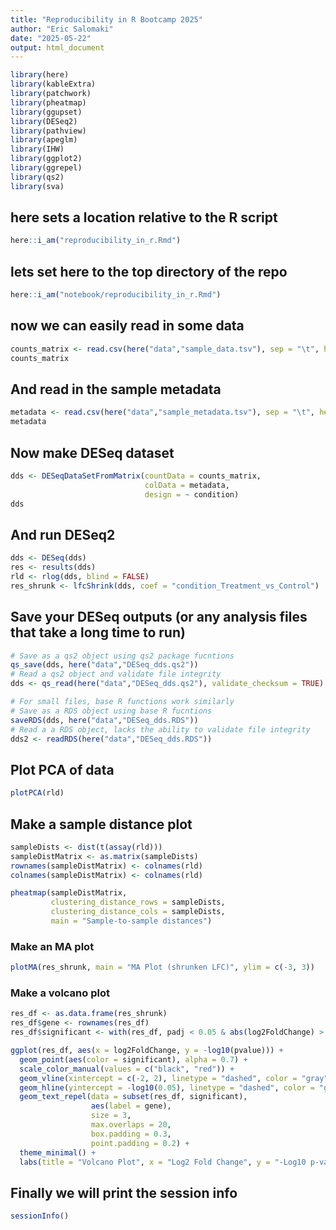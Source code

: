 ```yaml
---
title: "Reproducibility in R Bootcamp 2025"
author: "Eric Salomaki"
date: "2025-05-22"
output: html_document
---
```


```r
library(here)
library(kableExtra)
library(patchwork)
library(pheatmap)
library(ggupset)
library(DESeq2)
library(pathview)
library(apeglm)
library(IHW)
library(ggplot2)
library(ggrepel)
library(qs2)
library(sva)
```

## here sets a location relative to the R script
```r
here::i_am("reproducibility_in_r.Rmd")
```

## lets set here to the top directory of the repo
```r
here::i_am("notebook/reproducibility_in_r.Rmd")
```


## now we can easily read in some data
```r
counts_matrix <- read.csv(here("data","sample_data.tsv"), sep = "\t", header = TRUE, row.names = 1)
counts_matrix
```

## And read in the sample metadata
```r
metadata <- read.csv(here("data","sample_metadata.tsv"), sep = "\t", header = TRUE, row.names = 1)
metadata
```

## Now make DESeq dataset
```r
dds <- DESeqDataSetFromMatrix(countData = counts_matrix,
                              colData = metadata,
                              design = ~ condition)
dds
```

## And run DESeq2
```r
dds <- DESeq(dds)
res <- results(dds)
rld <- rlog(dds, blind = FALSE)
res_shrunk <- lfcShrink(dds, coef = "condition_Treatment_vs_Control")
```

## Save your DESeq outputs (or any analysis files that take a long time to run)
```r
# Save as a qs2 object using qs2 package fucntions
qs_save(dds, here("data","DESeq_dds.qs2"))
# Read a qs2 object and validate file integrity
dds <- qs_read(here("data","DESeq_dds.qs2"), validate_checksum = TRUE) 

# For small files, base R functions work similarly
# Save as a RDS object using base R fucntions
saveRDS(dds, here("data","DESeq_dds.RDS"))
# Read a a RDS object, lacks the ability to validate file integrity
dds2 <- readRDS(here("data","DESeq_dds.RDS")) 
```


## Plot PCA of data
```r
plotPCA(rld)
```


## Make a sample distance plot
```r
sampleDists <- dist(t(assay(rld)))
sampleDistMatrix <- as.matrix(sampleDists)
rownames(sampleDistMatrix) <- colnames(rld)
colnames(sampleDistMatrix) <- colnames(rld)

pheatmap(sampleDistMatrix,
         clustering_distance_rows = sampleDists,
         clustering_distance_cols = sampleDists,
         main = "Sample-to-sample distances")
```

### Make an MA plot
```r
plotMA(res_shrunk, main = "MA Plot (shrunken LFC)", ylim = c(-3, 3))
```



### Make a volcano plot
```r
res_df <- as.data.frame(res_shrunk)
res_df$gene <- rownames(res_df)
res_df$significant <- with(res_df, padj < 0.05 & abs(log2FoldChange) > 2)

ggplot(res_df, aes(x = log2FoldChange, y = -log10(pvalue))) +
  geom_point(aes(color = significant), alpha = 0.7) +
  scale_color_manual(values = c("black", "red")) +
  geom_vline(xintercept = c(-2, 2), linetype = "dashed", color = "gray") +
  geom_hline(yintercept = -log10(0.05), linetype = "dashed", color = "gray") +
  geom_text_repel(data = subset(res_df, significant),
                  aes(label = gene),
                  size = 3,
                  max.overlaps = 20,
                  box.padding = 0.3,
                  point.padding = 0.2) +
  theme_minimal() +
  labs(title = "Volcano Plot", x = "Log2 Fold Change", y = "-Log10 p-value")
```


## Finally we will print the session info
```r
sessionInfo()
```




